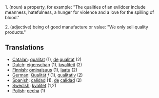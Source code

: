 1. (noun) a property, for example: "The qualities of an evildoer include meanness, hatefulness, a hunger for violence and a love for the spilling of blood."

2. (adjective) being of good manufacture or value: "We only sell quality products."

==Translations==
*[[Catalan]]: [[qualitat]] (1), [[de]] [[qualitat]] (2)
*[[Dutch]]: [[eigenschap]] (1), [[kwaliteit]] (2)
*[[Finnish]]: [[ominaisuus]] (1), [[laatu]] (2)
*[[German]]: [[Qualität]] ''f'' (1), [[qualitativ]] (2)
*[[Spanish]]: [[calidad]] (1), [[de]] [[calidad]] (2)
*[[Swedish]]: [[kvalitet]] (1,2)
*[[Polish]]: [[cecha]] (1)